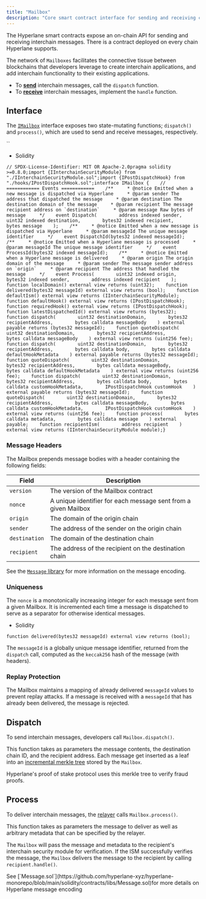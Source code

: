 ```yaml
---
title: "Mailbox"
description: "Core smart contract interface for sending and receiving cross-chain messages in Hyperlane"
---
```


The Hyperlane smart contracts expose an on-chain API for sending and receiving interchain messages. There is a contract deployed on every chain Hyperlane supports.

The network of `Mailboxes` facilitates the connective tissue between blockchains that developers leverage to create interchain applications, and add interchain functionality to their existing applications.

- To [**send**](/docs/reference/messaging/send) interchain messages, call the `dispatch` function.
- To [**receive**](/docs/reference/messaging/receive) interchain messages, implement the `handle` function.

## Interface

The [`IMailbox`](https://github.com/hyperlane-xyz/hyperlane-monorepo/blob/main/solidity/contracts/interfaces/IMailbox.sol) interface exposes two state-mutating functions; `dispatch()` and `process()`, which are used to send and receive messages, respectively.

<Accordion title="IMailbox Interface">
  ``

- Solidity

```
// SPDX-License-Identifier: MIT OR Apache-2.0pragma solidity >=0.8.0;import {IInterchainSecurityModule} from "./IInterchainSecurityModule.sol";import {IPostDispatchHook} from "./hooks/IPostDispatchHook.sol";interface IMailbox {    // ============ Events ============    /**     * @notice Emitted when a new message is dispatched via Hyperlane     * @param sender The address that dispatched the message     * @param destination The destination domain of the message     * @param recipient The message recipient address on `destination`     * @param message Raw bytes of message     */    event Dispatch(        address indexed sender,        uint32 indexed destination,        bytes32 indexed recipient,        bytes message    );    /**     * @notice Emitted when a new message is dispatched via Hyperlane     * @param messageId The unique message identifier     */    event DispatchId(bytes32 indexed messageId);    /**     * @notice Emitted when a Hyperlane message is processed     * @param messageId The unique message identifier     */    event ProcessId(bytes32 indexed messageId);    /**     * @notice Emitted when a Hyperlane message is delivered     * @param origin The origin domain of the message     * @param sender The message sender address on `origin`     * @param recipient The address that handled the message     */    event Process(        uint32 indexed origin,        bytes32 indexed sender,        address indexed recipient    );    function localDomain() external view returns (uint32);    function delivered(bytes32 messageId) external view returns (bool);    function defaultIsm() external view returns (IInterchainSecurityModule);    function defaultHook() external view returns (IPostDispatchHook);    function requiredHook() external view returns (IPostDispatchHook);    function latestDispatchedId() external view returns (bytes32);    function dispatch(        uint32 destinationDomain,        bytes32 recipientAddress,        bytes calldata messageBody    ) external payable returns (bytes32 messageId);    function quoteDispatch(        uint32 destinationDomain,        bytes32 recipientAddress,        bytes calldata messageBody    ) external view returns (uint256 fee);    function dispatch(        uint32 destinationDomain,        bytes32 recipientAddress,        bytes calldata body,        bytes calldata defaultHookMetadata    ) external payable returns (bytes32 messageId);    function quoteDispatch(        uint32 destinationDomain,        bytes32 recipientAddress,        bytes calldata messageBody,        bytes calldata defaultHookMetadata    ) external view returns (uint256 fee);    function dispatch(        uint32 destinationDomain,        bytes32 recipientAddress,        bytes calldata body,        bytes calldata customHookMetadata,        IPostDispatchHook customHook    ) external payable returns (bytes32 messageId);    function quoteDispatch(        uint32 destinationDomain,        bytes32 recipientAddress,        bytes calldata messageBody,        bytes calldata customHookMetadata,        IPostDispatchHook customHook    ) external view returns (uint256 fee);    function process(        bytes calldata metadata,        bytes calldata message    ) external payable;    function recipientIsm(        address recipient    ) external view returns (IInterchainSecurityModule module);}
```

</Accordion>

### Message Headers

The Mailbox prepends message bodies with a header containing the following fields:

| **Field**     | **Description**                                                |
| ------------- | -------------------------------------------------------------- |
| `version`     | The version of the Mailbox contract                            |
| `nonce`       | A unique identifier for each message sent from a given Mailbox |
| `origin`      | The domain of the origin chain                                 |
| `sender`      | The address of the sender on the origin chain                  |
| `destination` | The domain of the destination chain                            |
| `recipient`   | The address of the recipient on the destination chain          |

See the [`Message` library](/docs/reference/libraries/message) for more information on the message encoding.

### Uniqueness

The `nonce` is a monotonically increasing integer for each message sent from a given Mailbox. It is incremented each time a message is dispatched to serve as a separator for otherwise identical messages.

- Solidity

```
function delivered(bytes32 messageId) external view returns (bool);
```

The `messageId` is a globally unique message identifier, returned from the `dispatch` call, computed as the `keccak256` hash of the message (with headers).

### Replay Protection

The Mailbox maintains a mapping of already delivered `messageId` values to prevent replay attacks. If a message is received with a `messageId` that has already been delivered, the message is rejected.

## Dispatch

To send interchain messages, developers call `Mailbox.dispatch()`.

This function takes as parameters the message contents, the destination chain ID, and the recipient address. Each message get inserted as a leaf into an [incremental merkle tree](https://medium.com/@josephdelong/ethereum-2-0-deposit-merkle-tree-13ec8404ca4f) stored by the `Mailbox`.

Hyperlane's proof of stake protocol uses this merkle tree to verify fraud proofs.

## Process

To deliver interchain messages, the [relayer](/docs/protocol/agents/relayer) calls `Mailbox.process()`.

This function takes as parameters the message to deliver as well as arbitrary metadata that can be specified by the relayer.

The `Mailbox` will pass the message and metadata to the recipient's interchain security module for verification. If the ISM successfully verifies the message, the `Mailbox` delivers the message to the recipient by calling `recipient.handle()`.

<Info>
  See
  [`Message.sol`](https://github.com/hyperlane-xyz/hyperlane-monorepo/blob/main/solidity/contracts/libs/Message.sol)for
  more details on Hyperlane message encoding
</Info>

